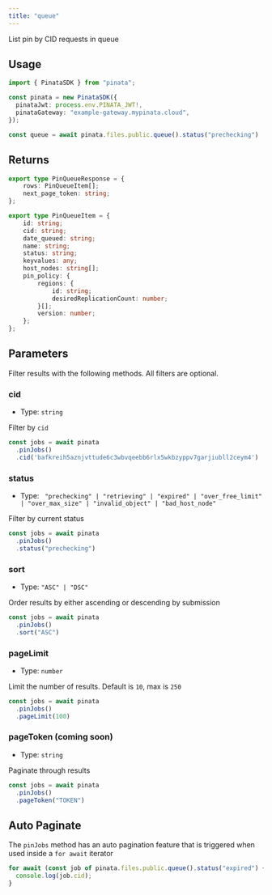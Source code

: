 ```yaml
---
title: "queue"
---
```


List pin by CID requests in queue

## Usage

```typescript
import { PinataSDK } from "pinata";

const pinata = new PinataSDK({
  pinataJwt: process.env.PINATA_JWT!,
  pinataGateway: "example-gateway.mypinata.cloud",
});

const queue = await pinata.files.public.queue().status("prechecking")
```

## Returns

```typescript
export type PinQueueResponse = {
	rows: PinQueueItem[];
	next_page_token: string;
};

export type PinQueueItem = {
	id: string;
	cid: string;
	date_queued: string;
	name: string;
	status: string;
	keyvalues: any;
	host_nodes: string[];
	pin_policy: {
		regions: {
			id: string;
			desiredReplicationCount: number;
		}[];
		version: number;
	};
};
```

## Parameters

Filter results with the following methods. All filters are optional.

### cid

- Type: `string`

Filter by `cid`

```typescript
const jobs = await pinata
  .pinJobs()
  .cid('bafkreih5aznjvttude6c3wbvqeebb6rlx5wkbzyppv7garjiubll2ceym4')
```

### status

- Type: ` "prechecking" | "retrieving" | "expired" | "over_free_limit" | "over_max_size" | "invalid_object" | "bad_host_node"`

Filter by current status

```typescript
const jobs = await pinata
  .pinJobs()
  .status("prechecking")
```

### sort

- Type: `"ASC" | "DSC"`

Order results by either ascending or descending by submission

```typescript
const jobs = await pinata
  .pinJobs()
  .sort("ASC")
```

### pageLimit

- Type: `number`

Limit the number of results. Default is `10`, max is `250`

```typescript
const jobs = await pinata
  .pinJobs()
  .pageLimit(100)
```

### pageToken (coming soon)

- Type: `string`

Paginate through results

```typescript
const jobs = await pinata
  .pinJobs()
  .pageToken("TOKEN")
```

## Auto Paginate

The `pinJobs` method has an auto pagination feature that is triggered when used inside a `for await` iterator

```typescript
for await (const job of pinata.files.public.queue().status("expired") {
  console.log(job.cid);
}
```
